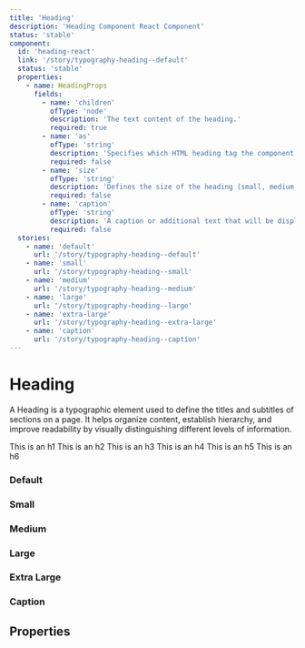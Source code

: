```yaml
---
title: 'Heading'
description: 'Heading Component React Component'
status: 'stable'
component:
  id: 'heading-react'
  link: '/story/typography-heading--default'
  status: 'stable'
  properties:
    - name: HeadingProps
      fields:
        - name: 'children'
          ofType: 'node'
          description: 'The text content of the heading.'
          required: true
        - name: 'as'
          ofType: 'string'
          description: 'Specifies which HTML heading tag the component should render as (h1, h2, h3, h4, h5, h6).'
          required: false
        - name: 'size'
          ofType: 'string'
          description: 'Defines the size of the heading (small, medium, large).'
          required: false
        - name: 'caption'
          ofType: 'string'
          description: 'A caption or additional text that will be displayed under the heading.'
          required: false
  stories:
    - name: 'default'
      url: '/story/typography-heading--default'
    - name: 'small'
      url: '/story/typography-heading--small'
    - name: 'medium'
      url: '/story/typography-heading--medium'
    - name: 'large'
      url: '/story/typography-heading--large'
    - name: 'extra-large'
      url: '/story/typography-heading--extra-large'
    - name: 'caption'
      url: '/story/typography-heading--caption'
---
```


# Heading

A Heading is a typographic element used to define the titles and subtitles of sections on a page. It helps organize content, establish hierarchy, and improve readability by visually distinguishing different levels of information.

<Section current="react">

<ComponentPreview>
  <div style={{ display: 'flex', flexDirection: 'column'}}>
    <Heading as="h1">This is an h1</Heading>
    <Heading as="h2">This is an h2</Heading>
    <Heading as="h3">This is an h3</Heading>
    <Heading as="h4">This is an h4</Heading>
    <Heading as="h5">This is an h5</Heading>
    <Heading as="h6">This is an h6</Heading>
  </div>
</ComponentPreview>

### Default

<StorybookFrame componentId="heading-react" story="default" />

### Small

<StorybookFrame componentId="heading-react" story="small" />

### Medium

<StorybookFrame componentId="heading-react" story="medium" />

### Large

<StorybookFrame componentId="heading-react" story="large" />

### Extra Large

<StorybookFrame componentId="heading-react" story="extra-large" />

### Caption

<StorybookFrame componentId="heading-react" story="caption" />

## Properties

<ComponentPropertiesTable componentId="heading-react" />

</Section>
